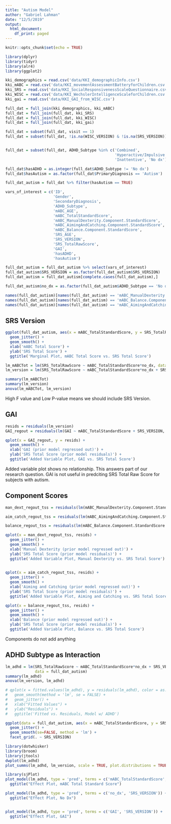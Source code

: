 ```yaml
---
title: "Autism Model"
author: "Gabriel Lahman"
date: "12/5/2019"
output:
  html_document:
    df_print: paged
---
```


```r
knitr::opts_chunk$set(echo = TRUE)
```



```r
library(dplyr)
library(tidyr)
library(alr4)
library(ggplot2)
```


```r
kki_demographics = read.csv('data/KKI_demographicInfo.csv')
kki_mABC = read.csv('data/KKI_movementAssessmentBatteryforChildren.csv')
kki_SRS = read.csv('data/KKI_SocialResponsivenessScaleQuestionnaire.csv')
kki_WISC = read.csv('data/KKI_WechslerIntelligenceScaleforChildren.csv')
kki_gai = read.csv('data/KKI_GAI_from_WISC.csv')

full_dat = full_join(kki_demographics, kki_mABC)
full_dat = full_join(full_dat, kki_SRS)
full_dat = full_join(full_dat, kki_WISC)
full_dat = full_join(full_dat, kki_gai)

full_dat = subset(full_dat, visit == 1)
full_dat = subset(full_dat, !is.na(WISC_VERSION) & !is.na(SRS_VERSION))


full_dat = subset(full_dat, ADHD_Subtype %in% c('Combined', 
                                                'Hyperactive/Impulsive', 
                                                'Inattentive', 'No dx'))

full_dat$hasADHD = as.integer(full_dat$ADHD_Subtype != 'No dx')
full_dat$hasAutism = as.factor(full_dat$PrimaryDiagnosis == 'Autism') 

full_dat_autism = full_dat %>% filter(hasAutism == TRUE)

vars_of_interest = c('ID',
                     'Gender',
                     'SecondaryDiagnosis',
                     'ADHD_Subtype',
                     'mABC_AGE',
                     'mABC_TotalStandardScore',
                     'mABC_ManualDexterity.Component.StandardScore',
                     'mABC_AimingAndCatching.Component.StandardScore',
                     'mABC_Balance.Component.StandardScore',
                     'SRS_AGE',
                     'SRS_VERSION',
                     'SRS_TotalRawScore',
                     'GAI',
                     'hasADHD',
                     'hasAutism')

full_dat_autism = full_dat_autism %>% select(vars_of_interest)
full_dat_autism$SRS_VERSION = as.factor(full_dat_autism$SRS_VERSION)
full_dat_autism = full_dat_autism[complete.cases(full_dat_autism),]

full_dat_autism$no_dx = as.factor(full_dat_autism$ADHD_Subtype == 'No dx')

names(full_dat_autism)[names(full_dat_autism) == 'mABC_ManualDexterity.Component.StandardScore'] = 'Manual_Dexterity'
names(full_dat_autism)[names(full_dat_autism) == 'mABC_Balance.Component.StandardScore'] = 'Balance'
names(full_dat_autism)[names(full_dat_autism) == 'mABC_AimingAndCatching.Component.StandardScore'] = 'Aiming_Catching'

```

## SRS Version

```r
ggplot(full_dat_autism, aes(x = mABC_TotalStandardScore, y = SRS_TotalRawScore, color = SRS_VERSION)) +
  geom_jitter() + 
  geom_smooth() + 
  xlab('mABC Total Score') +
  ylab('SRS Total Score') +
  ggtitle('Marginal Plot, mABC Total Score vs. SRS Total Score')

lm_mABCTot = lm(SRS_TotalRawScore ~ mABC_TotalStandardScore*no_dx, data = full_dat_autism)
lm_version = lm(SRS_TotalRawScore ~ mABC_TotalStandardScore*no_dx + SRS_VERSION, data = full_dat_autism)
```


```r
summary(lm_mABCTot)
summary(lm_version)
anova(lm_mABCTot, lm_version)
```

High F value and Low P-value means we should include SRS Version.


## GAI


```r
resids = residuals(lm_version)
GAI_regout = residuals(lm(GAI ~ mABC_TotalStandardScore + SRS_VERSION, data = full_dat_autism))

qplot(x = GAI_regout, y = resids) + 
  geom_smooth() +
  xlab('GAI (prior model regressed out)') +
  ylab('SRS Total Score (prior model residuals)') +
  ggtitle('Added Variable Plot, GAI vs. SRS Total Score')
```


Added variable plot shows no relationship. This answers part of our research question. GAI is not useful in predciting SRS Total Raw Score for subjects with autism.


## Component Scores

```r
man_dext_regout_tss = residuals(lm(mABC_ManualDexterity.Component.StandardScore ~ mABC_TotalStandardScore + SRS_VERSION, data = full_dat_autism))

aim_catch_regout_tss = residuals(lm(mABC_AimingAndCatching.Component.StandardScore ~ mABC_TotalStandardScore + SRS_VERSION, data = full_dat_autism))

balance_regout_tss = residuals(lm(mABC_Balance.Component.StandardScore ~ mABC_TotalStandardScore + SRS_VERSION, data = full_dat_autism))

qplot(x = man_dext_regout_tss, resids) + 
  geom_jitter() +
  geom_smooth() +
  xlab('Manual Dexterity (prior model regressed out)') +
  ylab('SRS Total Score (prior model residuals)') +
  ggtitle('Added Variable Plot, Manual Dexterity vs. SRS Total Score')
  

qplot(x = aim_catch_regout_tss, resids) + 
  geom_jitter() +
  geom_smooth() +
  xlab('Aiming and Catching (prior model regressed out)') +
  ylab('SRS Total Score (prior model residuals)') +
  ggtitle('Added Variable Plot, Aiming and Catching vs. SRS Total Score')

qplot(x = balance_regout_tss, resids) + 
  geom_jitter() +
  geom_smooth() +
  xlab('Balance (prior model regressed out)') +
  ylab('SRS Total Score (prior model residuals)') +
  ggtitle('Added Variable Plot, Balance vs. SRS Total Score')


```


Components do not add anything

## ADHD Subtype as Interaction

```r
lm_adhd = lm(SRS_TotalRawScore ~ mABC_TotalStandardScore*no_dx + SRS_VERSION + GAI, 
             data = full_dat_autism)
summary(lm_adhd)
anova(lm_version, lm_adhd)
```

```r
# qplot(x = fitted.values(lm_adhd), y = residuals(lm_adhd), color = as.factor(full_dat_autism$SRS_VERSION)) +
#   geom_smooth(method = 'lm', se = FALSE) + 
#   geom_jitter() +
#   xlab("Fitted Values") +
#   ylab("Residuals") +
#   ggtitle('Fitted vs. Residuals, Model w/ ADHD')

ggplot(data = full_dat_autism, aes(x = mABC_TotalStandardScore, y = SRS_TotalRawScore, color = ADHD_Subtype)) +
  geom_jitter() + 
  geom_smooth(se=FALSE, method = 'lm') +
  facet_grid(. ~ SRS_VERSION) 
```


```r
library(dotwhisker)
library(broom)
library(jtools)
dwplot(lm_adhd)
plot_summs(lm_adhd, lm_version, scale = TRUE, plot.distributions = TRUE)
```

```r
library(sjPlot)
plot_model(lm_adhd, type = 'pred', terms = c('mABC_TotalStandardScore', 'SRS_VERSION')) + 
  ggtitle("Effect Plot, mABC Total Standard Score")

plot_model(lm_adhd, type = 'pred', terms = c('no_dx', 'SRS_VERSION')) +
  ggtitle("Effect Plot, No Dx")


plot_model(lm_adhd, type = 'pred', terms = c('GAI', 'SRS_VERSION')) +
  ggtitle("Effect Plot, GAI")
```
